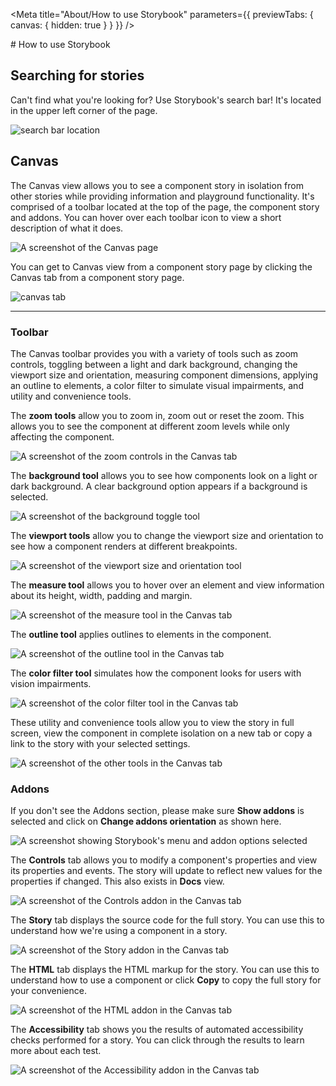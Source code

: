 
<Meta title="About/How to use Storybook" parameters={{ previewTabs: { canvas: { hidden: true } } }} />

<Unstyled>
# How to use Storybook

## Searching for stories

Can't find what you're looking for? Use Storybook's search bar! It's located in
the upper left corner of the page.

<img src={searchBarImage} alt="search bar location" />

## Canvas

The Canvas view allows you to see a component story in isolation from other stories while providing information and playground functionality.
It's comprised of a toolbar located at the top of the page, the component story and addons.
You can hover over each toolbar icon to view a short description of what it does.

<img src={canvasImage} alt="A screenshot of the Canvas page" />

You can get to Canvas view from a component story page by clicking the Canvas tab from a component story page.

<img src={canvasTabImage} alt="canvas tab" />

***

### Toolbar

The Canvas toolbar provides you with a variety of tools such as zoom controls, toggling between a light and dark background, changing the viewport size and orientation,
measuring component dimensions, applying an outline to elements, a color filter to simulate visual impairments, and utility and convenience tools.

The **zoom tools** allow you to zoom in, zoom out or reset the zoom. This allows you to see the component at different zoom levels while only affecting the component.

<img src={canvasZoomImage} alt="A screenshot of the zoom controls in the Canvas tab" />

The **background tool** allows you to see how components look on a light or dark background. A clear background option appears if a background is selected.

<img src={canvasToggleBackgroundImage} alt="A screenshot of the background toggle tool" />

The **viewport tools** allow you to change the viewport size and orientation to see how a component renders at different breakpoints.

<img src={canvasViewportImage} alt="A screenshot of the viewport size and orientation tool" />

The **measure tool** allows you to hover over an element and view information about its height, width, padding and margin.

<img src={canvasMeasureImage} alt="A screenshot of the measure tool in the Canvas tab" />

The **outline tool** applies outlines to elements in the component.

<img src={canvasOutlineImage} alt="A screenshot of the outline tool in the Canvas tab" />

The **color filter tool** simulates how the component looks for users with vision impairments.

<img src={canvasVisionImage} alt="A screenshot of the color filter tool in the Canvas tab" />

These utility and convenience tools allow you to view the story in full screen, view the component in complete isolation on a new tab or copy a link to the story with your selected settings.

<img src={canvasOtherImage} alt="A screenshot of the other tools in the Canvas tab" />

### Addons

If you don't see the Addons section, please make sure **Show addons** is selected and click on **Change addons orientation** as shown here.

<img src={canvasAddonsImage} alt="A screenshot showing Storybook's menu and addon options selected" />

The **Controls** tab allows you to modify a component's properties and view its properties and events. The story will update to reflect new values for the properties if changed. This also exists in **Docs** view.

<img src={canvasControlsImage} alt="A screenshot of the Controls addon in the Canvas tab" />

The **Story** tab displays the source code for the full story. You can use this to understand how we're using a component in a story.

<img src={canvasStoryImage} alt="A screenshot of the Story addon in the Canvas tab" />

The **HTML** tab displays the HTML markup for the story. You can use this to understand how to use a component or click **Copy** to copy the full story for your convenience.

<img src={canvasHtmlImage} alt="A screenshot of the HTML addon in the Canvas tab" />

The **Accessibility** tab shows you the results of automated accessibility checks performed for a story. You can click through the results to learn more about each test.

<img src={canvasAccessibilityImage} alt="A screenshot of the Accessibility addon in the Canvas tab" />
</Unstyled>
